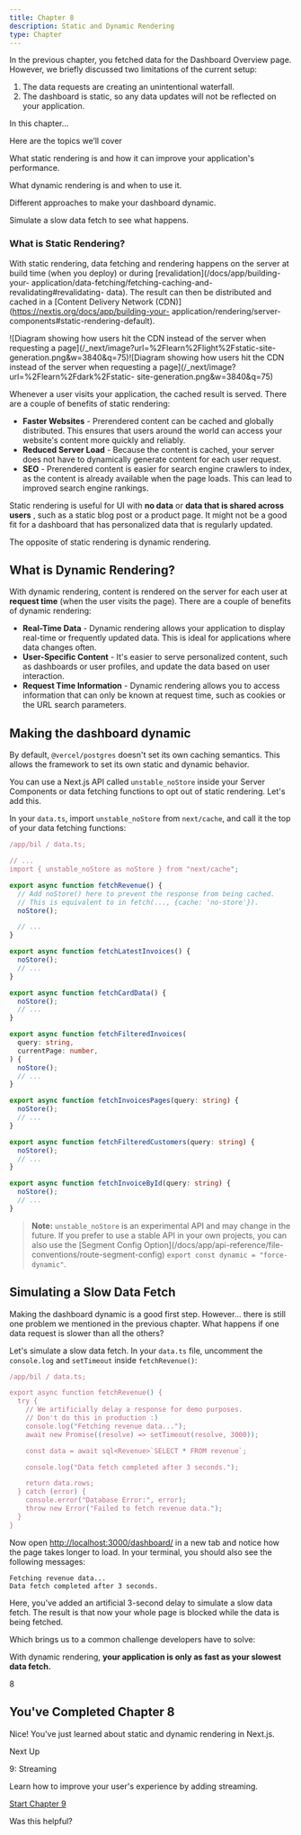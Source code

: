 ```yaml
---
title: Chapter 8
description: Static and Dynamic Rendering
type: Chapter
---
```


In the previous chapter, you fetched data for the Dashboard Overview page.
However, we briefly discussed two limitations of the current setup:

1. The data requests are creating an unintentional waterfall.
2. The dashboard is static, so any data updates will not be reflected on your application.

In this chapter...

Here are the topics we’ll cover

What static rendering is and how it can improve your application's
performance.

What dynamic rendering is and when to use it.

Different approaches to make your dashboard dynamic.

Simulate a slow data fetch to see what happens.

### What is Static Rendering?

With static rendering, data fetching and rendering happens on the server at
build time (when you deploy) or during [revalidation](/docs/app/building-your-
application/data-fetching/fetching-caching-and-revalidating#revalidating-
data). The result can then be distributed and cached in a [Content Delivery
Network (CDN)](https://nextjs.org/docs/app/building-your-
application/rendering/server-components#static-rendering-default).

![Diagram showing how users hit the CDN instead of the server when requesting
a page](/\_next/image?url=%2Flearn%2Flight%2Fstatic-site-
generation.png&w=3840&q=75)![Diagram showing how users hit the CDN instead of
the server when requesting a page](/\_next/image?url=%2Flearn%2Fdark%2Fstatic-
site-generation.png&w=3840&q=75)

Whenever a user visits your application, the cached result is served. There
are a couple of benefits of static rendering:

- **Faster Websites** \- Prerendered content can be cached and globally distributed. This ensures that users around the world can access your website's content more quickly and reliably.
- **Reduced Server Load** \- Because the content is cached, your server does not have to dynamically generate content for each user request.
- **SEO** \- Prerendered content is easier for search engine crawlers to index, as the content is already available when the page loads. This can lead to improved search engine rankings.

Static rendering is useful for UI with **no data** or **data that is shared
across users** , such as a static blog post or a product page. It might not be
a good fit for a dashboard that has personalized data that is regularly
updated.

The opposite of static rendering is dynamic rendering.

## What is Dynamic Rendering?

With dynamic rendering, content is rendered on the server for each user at
**request time** (when the user visits the page). There are a couple of
benefits of dynamic rendering:

- **Real-Time Data** \- Dynamic rendering allows your application to display real-time or frequently updated data. This is ideal for applications where data changes often.
- **User-Specific Content** \- It's easier to serve personalized content, such as dashboards or user profiles, and update the data based on user interaction.
- **Request Time Information** \- Dynamic rendering allows you to access information that can only be known at request time, such as cookies or the URL search parameters.

## Making the dashboard dynamic

By default, `@vercel/postgres` doesn't set its own caching semantics. This
allows the framework to set its own static and dynamic behavior.

You can use a Next.js API called `unstable_noStore` inside your Server
Components or data fetching functions to opt out of static rendering. Let's
add this.

In your `data.ts`, import `unstable_noStore` from `next/cache`, and call it
the top of your data fetching functions:

```ts
/app/bil / data.ts;

// ...
import { unstable_noStore as noStore } from "next/cache";

export async function fetchRevenue() {
  // Add noStore() here to prevent the response from being cached.
  // This is equivalent to in fetch(..., {cache: 'no-store'}).
  noStore();

  // ...
}

export async function fetchLatestInvoices() {
  noStore();
  // ...
}

export async function fetchCardData() {
  noStore();
  // ...
}

export async function fetchFilteredInvoices(
  query: string,
  currentPage: number,
) {
  noStore();
  // ...
}

export async function fetchInvoicesPages(query: string) {
  noStore();
  // ...
}

export async function fetchFilteredCustomers(query: string) {
  noStore();
  // ...
}

export async function fetchInvoiceById(query: string) {
  noStore();
  // ...
}
```

> **Note:** `unstable_noStore` is an experimental API and may change in the
> future. If you prefer to use a stable API in your own projects, you can also
> use the [Segment Config Option](/docs/app/api-reference/file-
> conventions/route-segment-config) `export const dynamic = "force-dynamic"`.

## Simulating a Slow Data Fetch

Making the dashboard dynamic is a good first step. However... there is still
one problem we mentioned in the previous chapter. What happens if one data
request is slower than all the others?

Let's simulate a slow data fetch. In your `data.ts` file, uncomment the
`console.log` and `setTimeout` inside `fetchRevenue()`:

```ts
/app/bil / data.ts;

export async function fetchRevenue() {
  try {
    // We artificially delay a response for demo purposes.
    // Don't do this in production :)
    console.log("Fetching revenue data...");
    await new Promise((resolve) => setTimeout(resolve, 3000));

    const data = await sql<Revenue>`SELECT * FROM revenue`;

    console.log("Data fetch completed after 3 seconds.");

    return data.rows;
  } catch (error) {
    console.error("Database Error:", error);
    throw new Error("Failed to fetch revenue data.");
  }
}
```

Now open
<http://localhost:3000/dashboard/>[](http://localhost:3000/dashboard/) in a
new tab and notice how the page takes longer to load. In your terminal, you
should also see the following messages:

    Fetching revenue data...
    Data fetch completed after 3 seconds.

Here, you've added an artificial 3-second delay to simulate a slow data fetch.
The result is that now your whole page is blocked while the data is being
fetched.

Which brings us to a common challenge developers have to solve:

With dynamic rendering, **your application is only as fast as your slowest
data fetch.**

8

## You've Completed Chapter 8

Nice! You've just learned about static and dynamic rendering in Next.js.

Next Up

9: Streaming

Learn how to improve your user's experience by adding streaming.

[Start Chapter 9](/learn/dashboard-app/streaming)

Was this helpful?
